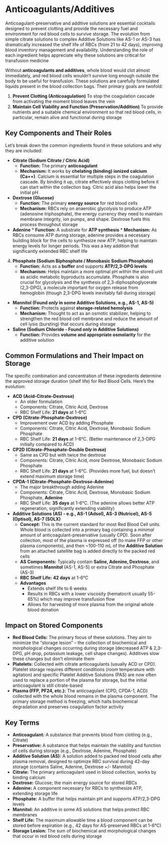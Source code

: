 # Anticoagulants/Additives {-}

Anticoagulant-preservative and additive solutions are essential cocktails designed to prevent clotting and provide the necessary fuel and environment for red blood cells to survive storage. The evolution from simple citrate solutions to complex Additive Solutions like AS-1 or AS-3 has dramatically increased the shelf life of RBCs (from 21 to 42 days), improving blood inventory management and availability. Understanding the role of each ingredient helps appreciate why these solutions are critical for transfusion medicine

Without **anticoagulants and additives**, whole blood would clot almost immediately, and red blood cells wouldn't survive long enough outside the body to be useful for transfusion. These solutions are carefully formulated liquids present in the blood collection bags. Their primary goals are twofold:

1.  **Prevent Clotting (Anticoagulation)** To stop the coagulation cascade from activating the moment blood leaves the vein
2.  **Maintain Cell Viability and Function (Preservation/Addition)** To provide nutrients and a suitable chemical environment so that red blood cells, in particular, remain alive and functional during storage

##  **Key Components and Their Roles** {-}

Let's break down the common ingredients found in these solutions and why they are included:

*   **Citrate (Sodium Citrate / Citric Acid)**
    *   **Function:** The primary **anticoagulant**
    *   **Mechanism:** It works by **chelating (binding) ionized calcium (Ca++)**. Calcium is essential for multiple steps in the coagulation cascade. By binding it up, citrate effectively stops clotting before it can start within the collection bag. Citric acid also helps lower the initial pH

*   **Dextrose (Glucose)**
    *   **Function:** The primary **energy source** for red blood cells
    *   **Mechanism:** RBCs rely on anaerobic glycolysis to produce ATP (adenosine triphosphate), the energy currency they need to maintain membrane integrity, ion pumps, and shape. Dextrose fuels this process throughout storage

*    **Adenine**
    *   **Function:** A substrate for **ATP synthesis**
    *   **Mechanism:** As RBCs consume ATP during storage, adenine provides a necessary building block for the cells to synthesize *new* ATP, helping to maintain energy levels for longer periods. This was a key addition that significantly extended RBC shelf life

4.  **Phosphate (Sodium Biphosphate / Monobasic Sodium Phosphate)**
    *   **Function:** Acts as a **buffer** and supports **ATP/2,3-DPG levels**
    *   **Mechanism:** Helps maintain a more optimal pH within the stored unit as acidic metabolic byproducts accumulate. Phosphate is also crucial for glycolysis and the synthesis of 2,3-diphosphoglycerate (2,3-DPG), a molecule important for oxygen release from hemoglobin (though 2,3-DPG levels inevitably fall during storage)

*   **Mannitol (Found *only* in some Additive Solutions, e.g., AS-1, AS-5)**
    *   **Function:** Protects against **storage-related hemolysis**
    *   **Mechanism:** Thought to act as an osmotic stabilizer, helping to strengthen the red blood cell membrane and reduce the amount of cell lysis (bursting) that occurs during storage

*   **Saline (Sodium Chloride - Found *only* in Additive Solutions)**
    *   **Function:** Provides **volume and appropriate osmolarity** for the additive solution

##  **Common Formulations and Their Impact on Storage** {-}

The specific combination and concentration of these ingredients determine the approved storage duration (shelf life) for Red Blood Cells. Here's the evolution:

*   **ACD (Acid-Citrate-Dextrose)**
    *   An older formulation
    *   Components: Citrate, Citric Acid, Dextrose
    *   RBC Shelf Life: **21 days** at 1-6°C

*   **CPD (Citrate-Phosphate-Dextrose)**
    *   Improvement over ACD by adding Phosphate
    *   Components: Citrate, Citric Acid, Dextrose, Monobasic Sodium Phosphate
    *   RBC Shelf Life: **21 days** at 1-6°C. (Better maintenance of 2,3-DPG initially compared to ACD)

*   **CP2D (Citrate-Phosphate-Double Dextrose)**
    *   Same as CPD but with twice the dextrose
    *   Components: Citrate, Citric Acid, *more* Dextrose, Monobasic Sodium Phosphate
    *   RBC Shelf Life: **21 days** at 1-6°C. (Provides more fuel, but doesn't extend maximum storage time)

*   **CPDA-1 (Citrate-Phosphate-Dextrose-Adenine)**
    *   The major breakthrough adding Adenine
    *   Components: Citrate, Citric Acid, Dextrose, Monobasic Sodium Phosphate, **Adenine**
    *   RBC Shelf Life: **35 days** at 1-6°C. (The adenine allows better ATP regeneration, significantly extending viability)

*   **Additive Solutions (AS) - e.g., AS-1 (Adsol), AS-3 (Nutricel), AS-5 (Optisol), AS-7 (SOLX)**
    *   **Concept:** This is the current standard for most Red Blood Cell units. Whole blood is collected into a primary bag containing a *minimal* amount of anticoagulant-preservative (usually CPD). Soon after collection, most of the plasma is expressed off (to make FFP or other plasma components), and then ~100-110 mL of the **Additive Solution** from an attached satellite bag is added directly to the packed red cells
    *   **AS Components:** Typically contain **Saline, Adenine, Dextrose**, and sometimes **Mannitol** (AS-1, AS-5) or extra Citrate and Phosphate (AS-3)
    *   **RBC Shelf Life:** **42 days** at 1-6°C
    *   **Advantages**
        *   Extends shelf life to 6 weeks
        *   Results in RBCs with a lower viscosity (hematocrit usually 55-65%) which may improve transfusion flow
        *   Allows for harvesting of more plasma from the original whole blood donation

##  **Impact on Stored Components** {-}

*   **Red Blood Cells:** The primary focus of these solutions. They aim to minimize the "storage lesion" – the collection of biochemical and morphological changes occurring during storage (decreased ATP & 2,3-DPG, pH drop, potassium leakage, cell shape changes). Additives slow these changes but don't eliminate them
*   **Platelets:** Collected with citrate anticoagulants (usually ACD or CPD). Platelet storage requires different conditions (room temperature with agitation) and specific Platelet Additive Solutions (PAS) are now often used to replace a portion of the plasma for storage, but the initial anticoagulant is still citrate-based
*   **Plasma (FFP, PF24, etc.):** The anticoagulant (CPD, CPDA-1, ACD) collected with the whole blood remains in the plasma component. The primary storage method is freezing, which halts biochemical degradation and preserves coagulation factor activity

## Key Terms {-}

*   **Anticoagulant:** A substance that prevents blood from clotting (e.g., Citrate)
*   **Preservative:** A substance that helps maintain the viability and function of cells during storage (e.g., Dextrose, Adenine, Phosphate)
*   **Additive Solution (AS):** A solution added to packed red blood cells after plasma removal, designed to optimize RBC survival during 42-day storage (contains Saline, Adenine, Dextrose +/- Mannitol)
*   **Citrate:** The primary anticoagulant used in blood collection, works by binding calcium
*   **Dextrose:** Glucose; the main energy source for stored RBCs
*   **Adenine:** A component necessary for RBCs to synthesize ATP, extending storage life
*   **Phosphate:** A buffer that helps maintain pH and supports ATP/2,3-DPG levels
*   **Mannitol:** An additive in some AS solutions that helps protect RBC membranes
*   **Shelf Life:** The maximum allowable time a blood component can be stored before expiration (e.g., 42 days for AS-preserved RBCs at 1-6°C)
*   **Storage Lesion:** The sum of biochemical and morphological changes that occur in red blood cells during storage
